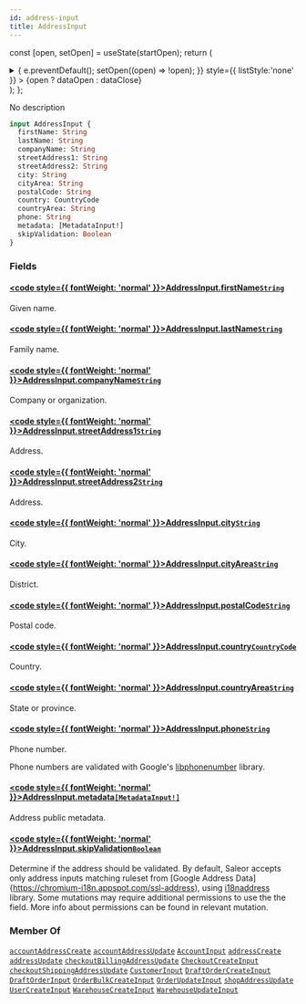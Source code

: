 ```yaml
---
id: address-input
title: AddressInput
---
```






const [open, setOpen] = useState(startOpen);
return (
<details {...(open ? { open: true } : {})} className="details" style={{ border:'none', boxShadow:'none', background:'var(--ifm-background-color)' }}>
<summary
onClick={(e) => {
e.preventDefault();
setOpen((open) => !open);
}}
style={{ listStyle:'none' }} >
{open ? dataOpen : dataClose}
</summary>
{open && children}
</details>
);
};

No description

```graphql
input AddressInput {
  firstName: String
  lastName: String
  companyName: String
  streetAddress1: String
  streetAddress2: String
  city: String
  cityArea: String
  postalCode: String
  country: CountryCode
  countryArea: String
  phone: String
  metadata: [MetadataInput!]
  skipValidation: Boolean
}
```

### Fields

#### [<code style={{ fontWeight: 'normal' }}>AddressInput.<b>firstName</b></code>](#)<Bullet />[`String`](../../../api-reference/miscellaneous/scalars/string.mdx) <Badge class="badge badge--secondary" text="scalar"/> <Badge class="badge badge--secondary" text="miscellaneous"/>

Given name.

#### [<code style={{ fontWeight: 'normal' }}>AddressInput.<b>lastName</b></code>](#)<Bullet />[`String`](../../../api-reference/miscellaneous/scalars/string.mdx) <Badge class="badge badge--secondary" text="scalar"/> <Badge class="badge badge--secondary" text="miscellaneous"/>

Family name.

#### [<code style={{ fontWeight: 'normal' }}>AddressInput.<b>companyName</b></code>](#)<Bullet />[`String`](../../../api-reference/miscellaneous/scalars/string.mdx) <Badge class="badge badge--secondary" text="scalar"/> <Badge class="badge badge--secondary" text="miscellaneous"/>

Company or organization.

#### [<code style={{ fontWeight: 'normal' }}>AddressInput.<b>streetAddress1</b></code>](#)<Bullet />[`String`](../../../api-reference/miscellaneous/scalars/string.mdx) <Badge class="badge badge--secondary" text="scalar"/> <Badge class="badge badge--secondary" text="miscellaneous"/>

Address.

#### [<code style={{ fontWeight: 'normal' }}>AddressInput.<b>streetAddress2</b></code>](#)<Bullet />[`String`](../../../api-reference/miscellaneous/scalars/string.mdx) <Badge class="badge badge--secondary" text="scalar"/> <Badge class="badge badge--secondary" text="miscellaneous"/>

Address.

#### [<code style={{ fontWeight: 'normal' }}>AddressInput.<b>city</b></code>](#)<Bullet />[`String`](../../../api-reference/miscellaneous/scalars/string.mdx) <Badge class="badge badge--secondary" text="scalar"/> <Badge class="badge badge--secondary" text="miscellaneous"/>

City.

#### [<code style={{ fontWeight: 'normal' }}>AddressInput.<b>cityArea</b></code>](#)<Bullet />[`String`](../../../api-reference/miscellaneous/scalars/string.mdx) <Badge class="badge badge--secondary" text="scalar"/> <Badge class="badge badge--secondary" text="miscellaneous"/>

District.

#### [<code style={{ fontWeight: 'normal' }}>AddressInput.<b>postalCode</b></code>](#)<Bullet />[`String`](../../../api-reference/miscellaneous/scalars/string.mdx) <Badge class="badge badge--secondary" text="scalar"/> <Badge class="badge badge--secondary" text="miscellaneous"/>

Postal code.

#### [<code style={{ fontWeight: 'normal' }}>AddressInput.<b>country</b></code>](#)<Bullet />[`CountryCode`](../../../api-reference/miscellaneous/enums/country-code.mdx) <Badge class="badge badge--secondary" text="enum"/> <Badge class="badge badge--secondary" text="miscellaneous"/>

Country.

#### [<code style={{ fontWeight: 'normal' }}>AddressInput.<b>countryArea</b></code>](#)<Bullet />[`String`](../../../api-reference/miscellaneous/scalars/string.mdx) <Badge class="badge badge--secondary" text="scalar"/> <Badge class="badge badge--secondary" text="miscellaneous"/>

State or province.

#### [<code style={{ fontWeight: 'normal' }}>AddressInput.<b>phone</b></code>](#)<Bullet />[`String`](../../../api-reference/miscellaneous/scalars/string.mdx) <Badge class="badge badge--secondary" text="scalar"/> <Badge class="badge badge--secondary" text="miscellaneous"/>

Phone number.

Phone numbers are validated with Google's [libphonenumber](https://github.com/google/libphonenumber) library.

#### [<code style={{ fontWeight: 'normal' }}>AddressInput.<b>metadata</b></code>](#)<Bullet />[`[MetadataInput!]`](../../../api-reference/miscellaneous/inputs/metadata-input.mdx) <Badge class="badge badge--secondary" text="list"/> <Badge class="badge badge--secondary" text="input"/> <Badge class="badge badge--secondary" text="miscellaneous"/>

Address public metadata.


<Badge text="Added in Saleor 3.15" class="badge badge--secondary margin-bottom--sm" />


#### [<code style={{ fontWeight: 'normal' }}>AddressInput.<b>skipValidation</b></code>](#)<Bullet />[`Boolean`](../../../api-reference/miscellaneous/scalars/boolean.mdx) <Badge class="badge badge--secondary" text="scalar"/> <Badge class="badge badge--secondary" text="miscellaneous"/>

Determine if the address should be validated. By default, Saleor accepts only address inputs matching ruleset from [Google Address Data]&#x007B;https://chromium-i18n.appspot.com/ssl-address), using [i18naddress](https://github.com/mirumee/google-i18n-address) library. Some mutations may require additional permissions to use the the field. More info about permissions can be found in relevant mutation.


<Badge text="Added in Saleor 3.19" class="badge badge--secondary margin-bottom--sm" />


<FeaturePreview />

### Member Of

[`accountAddressCreate`](../../../api-reference/users/mutations/account-address-create.mdx) <Badge class="badge badge--secondary" text="mutation"/><Bullet />[`accountAddressUpdate`](../../../api-reference/users/mutations/account-address-update.mdx) <Badge class="badge badge--secondary" text="mutation"/><Bullet />[`AccountInput`](../../../api-reference/users/inputs/account-input.mdx) <Badge class="badge badge--secondary" text="input"/><Bullet />[`addressCreate`](../../../api-reference/users/mutations/address-create.mdx) <Badge class="badge badge--secondary" text="mutation"/><Bullet />[`addressUpdate`](../../../api-reference/users/mutations/address-update.mdx) <Badge class="badge badge--secondary" text="mutation"/><Bullet />[`checkoutBillingAddressUpdate`](../../../api-reference/checkout/mutations/checkout-billing-address-update.mdx) <Badge class="badge badge--secondary" text="mutation"/><Bullet />[`CheckoutCreateInput`](../../../api-reference/checkout/inputs/checkout-create-input.mdx) <Badge class="badge badge--secondary" text="input"/><Bullet />[`checkoutShippingAddressUpdate`](../../../api-reference/checkout/mutations/checkout-shipping-address-update.mdx) <Badge class="badge badge--secondary" text="mutation"/><Bullet />[`CustomerInput`](../../../api-reference/users/inputs/customer-input.mdx) <Badge class="badge badge--secondary" text="input"/><Bullet />[`DraftOrderCreateInput`](../../../api-reference/orders/inputs/draft-order-create-input.mdx) <Badge class="badge badge--secondary" text="input"/><Bullet />[`DraftOrderInput`](../../../api-reference/orders/inputs/draft-order-input.mdx) <Badge class="badge badge--secondary" text="input"/><Bullet />[`OrderBulkCreateInput`](../../../api-reference/orders/inputs/order-bulk-create-input.mdx) <Badge class="badge badge--secondary" text="input"/><Bullet />[`OrderUpdateInput`](../../../api-reference/orders/inputs/order-update-input.mdx) <Badge class="badge badge--secondary" text="input"/><Bullet />[`shopAddressUpdate`](../../../api-reference/shop/mutations/shop-address-update.mdx) <Badge class="badge badge--secondary" text="mutation"/><Bullet />[`UserCreateInput`](../../../api-reference/users/inputs/user-create-input.mdx) <Badge class="badge badge--secondary" text="input"/><Bullet />[`WarehouseCreateInput`](../../../api-reference/products/inputs/warehouse-create-input.mdx) <Badge class="badge badge--secondary" text="input"/><Bullet />[`WarehouseUpdateInput`](../../../api-reference/products/inputs/warehouse-update-input.mdx) <Badge class="badge badge--secondary" text="input"/>

